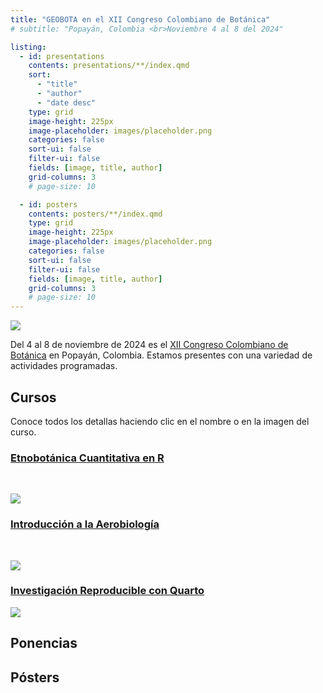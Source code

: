```yaml
---
title: "GEOBOTA en el XII Congreso Colombiano de Botánica"
# subtitle: "Popayán, Colombia <br>Noviembre 4 al 8 del 2024"

listing:
  - id: presentations
    contents: presentations/**/index.qmd
    sort:
      - "title"
      - "author"
      - "date desc"
    type: grid
    image-height: 225px
    image-placeholder: images/placeholder.png
    categories: false
    sort-ui: false
    filter-ui: false
    fields: [image, title, author]
    grid-columns: 3
    # page-size: 10

  - id: posters
    contents: posters/**/index.qmd
    type: grid
    image-height: 225px
    image-placeholder: images/placeholder.png
    categories: false
    sort-ui: false
    filter-ui: false
    fields: [image, title, author]
    grid-columns: 3
    # page-size: 10
---
```


:::: {.grid}
::: {.g-col-12 .g-col-md-4}

![](images/xii-ccb-logo.png){fig-align="center"}

:::
::: {.g-col-12 .g-col-md-8}

Del 4 al 8 de noviembre de 2024 es el [XII Congreso Colombiano de Botánica](https://congresobotanica.org) en Popayán, Colombia. Estamos presentes con una variedad de actividades programadas.

:::
::::

## Cursos

Conoce todos los detallas haciendo clic en el nombre o en la imagen del curso.

::::: {.center-text}
:::: {.grid}
::: {.g-col-12 .g-col-md-4}

### [Etnobotánica Cuantitativa en R](https://geobota.github.io/xii-ccb-etnobotanica/)

\

[![](images/xii-ccb_etnobotanica-curso_hexsticker_01.svg){fig-align="center"}](http://geobota.github.io/xii-ccb-etnobotanica/)

:::
::: {.g-col-12 .g-col-md-4}

### [Introducción a la Aerobiología](http://geobota.github.io/xii-ccb-aerobiologia/)

\

[![](images/xii-ccb_aerobiologia-curso_hexsticker.svg){fig-align="center"}](http://geobota.github.io/xii-ccb-aerobiologia/)

:::
::: {.g-col-12 .g-col-md-4}

### [Investigación Reproducible con Quarto](http://geobota.github.io/xii-ccb-quarto/)

[![](images/xii-ccb_quarto-curso_hexsticker_02.svg){fig-align="center"}](http://geobota.github.io/xii-ccb-quarto/)

:::
::::
:::::

## Ponencias {#sec-presentations}

::: {#presentations}
:::

## Pósters {#sec-posters}

::: {#posters}
:::
